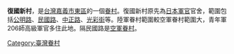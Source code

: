 {{unreferenced|time=2011-01-01T23:50:19+00:00}}
'''復國新村'''，是[[台灣|台灣]][[嘉義市|嘉義市]][[東區_(嘉義市)|東區]]的一個[[眷村|眷村]]。復國新村原先為[[日本軍官|日本軍官]]官舍，範圍包括[[公明路|公明路]]、[[民國路|民國路]]、[[中正路|中正路]]、[[光彩街|光彩街]]等。陸軍眷村範圍較空軍眷村範圍大，青年軍206師高級軍官多住此地。隔民國路是[[空軍眷村|空軍眷村]]。
[[Category:臺灣眷村|Category:臺灣眷村]]